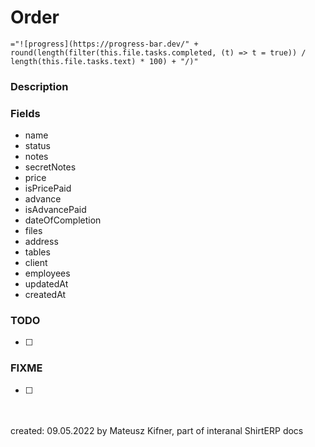 
<Meta title="ShirtERP/Models/Order" />

# Order

`="![progress](https://progress-bar.dev/" + round(length(filter(this.file.tasks.completed, (t) => t = true)) / length(this.file.tasks.text) * 100) + "/)"`

### Description

### Fields

- name
- status
- notes
- secretNotes
- price
- isPricePaid
- advance
- isAdvancePaid
- dateOfCompletion
- files
- address
- tables
- client
- employees
- updatedAt
- createdAt

### TODO

- [ ]

### FIXME

- [ ]

<br />
<br />
created: 09.05.2022 by Mateusz Kifner, part of interanal ShirtERP docs

